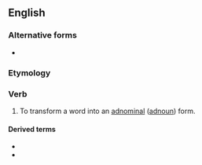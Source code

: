 ==English==

===Alternative forms===
* {{l|en|adnominalise}}

===Etymology===
{{suffix|en|adnominal|ize}}

===Verb===
{{en-verb|adnominaliz}}

# {{lb|en|linguistics}} To transform a word into an [[adnominal]] ([[adnoun]]) form.

====Derived terms====
* {{l|en|adnominalizer}}
* {{l|en|adnominalization}}